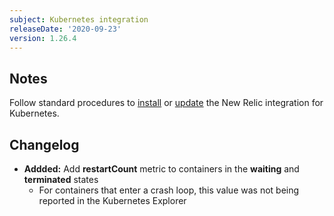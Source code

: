 ```yaml
---
subject: Kubernetes integration
releaseDate: '2020-09-23'
version: 1.26.4
---
```


## Notes

Follow standard procedures to [install](/docs/integrations/host-integrations/host-integrations-list/kubernetes-monitoring-integration#install) or [update](/docs/integrations/host-integrations/host-integrations-list/kubernetes-monitoring-integration#update) the New Relic integration for Kubernetes.

## Changelog

* **Addded:** Add **restartCount** metric to containers in the **waiting** and **terminated** states
  * For containers that enter a crash loop, this value was not being reported in the Kubernetes Explorer
